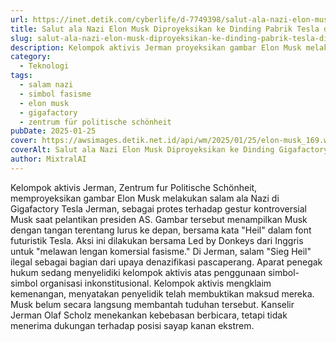 ```yaml
---
url: https://inet.detik.com/cyberlife/d-7749398/salut-ala-nazi-elon-musk-diproyeksikan-ke-dinding-pabrik-tesla-di-jerman
title: Salut ala Nazi Elon Musk Diproyeksikan ke Dinding Pabrik Tesla di Jerman
slug: salut-ala-nazi-elon-musk-diproyeksikan-ke-dinding-pabrik-tesla-di-jerman
description: Kelompok aktivis Jerman proyeksikan gambar Elon Musk melakukan salam ala Nazi di Gigafactory Tesla sebagai protes. Penyelidikan hukum sedang berlangsung.
category:
  - Teknologi
tags:
  - salam nazi
  - simbol fasisme
  - elon musk
  - gigafactory
  - zentrum für politische schönheit
pubDate: 2025-01-25
cover: https://awsimages.detik.net.id/api/wm/2025/01/25/elon-musk_169.webp?wid=54&w=650&v=1&t=jpeg
coverAlt: Salut ala Nazi Elon Musk Diproyeksikan ke Dinding Gigafactory Foto Zentrum fur Politische Schönheit via Futurism
author: MixtralAI
---
```

Kelompok aktivis Jerman, Zentrum fur Politische Schönheit, memproyeksikan gambar Elon Musk melakukan salam ala Nazi di Gigafactory Tesla Jerman, sebagai protes terhadap gestur kontroversial Musk saat pelantikan presiden AS. Gambar tersebut menampilkan Musk dengan tangan terentang lurus ke depan, bersama kata "Heil" dalam font futuristik Tesla. Aksi ini dilakukan bersama Led by Donkeys dari Inggris untuk "melawan lengan komersial fasisme." Di Jerman, salam "Sieg Heil" ilegal sebagai bagian dari upaya denazifikasi pascaperang. Aparat penegak hukum sedang menyelidiki kelompok aktivis atas penggunaan simbol-simbol organisasi inkonstitusional. Kelompok aktivis mengklaim kemenangan, menyatakan penyelidik telah membuktikan maksud mereka. Musk belum secara langsung membantah tuduhan tersebut. Kanselir Jerman Olaf Scholz menekankan kebebasan berbicara, tetapi tidak menerima dukungan terhadap posisi sayap kanan ekstrem.
